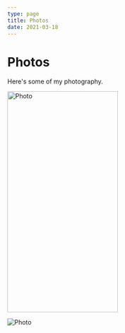 ```yaml
---
type: page
title: Photos
date: 2021-03-18
---
```


# Photos

Here's some of my photography.


<Image
  src="/images/photo2.jpg"
  alt="Photo"
      height ="500"
       width="250"
  priority
  className="next-image"
/>

<Image
  src="/images/photo.jpg"
  alt="Photo"
  priority
  className="next-image"
/>
